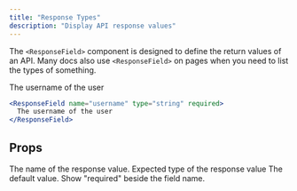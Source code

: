 ```yaml
---
title: "Response Types"
description: "Display API response values"
---
```


The `<ResponseField>` component is designed to define the return values of an API. Many docs also use `<ResponseField>` on pages when you need to list the types of something.

<ResponseField name="username" type="string" required>
  The username of the user
</ResponseField>

<RequestExample>

```jsx ResponseField Example
<ResponseField name="username" type="string" required>
  The username of the user
</ResponseField>
```

</RequestExample>

## Props

<ResponseField name="name" type="string" required>
  The name of the response value.
</ResponseField>

<ResponseField name="type" type="string" required>
  Expected type of the response value
</ResponseField>

<ResponseField name="default" type="string">
  The default value.
</ResponseField>

<ResponseField name="required" type="boolean">
  Show "required" beside the field name.
</ResponseField>
